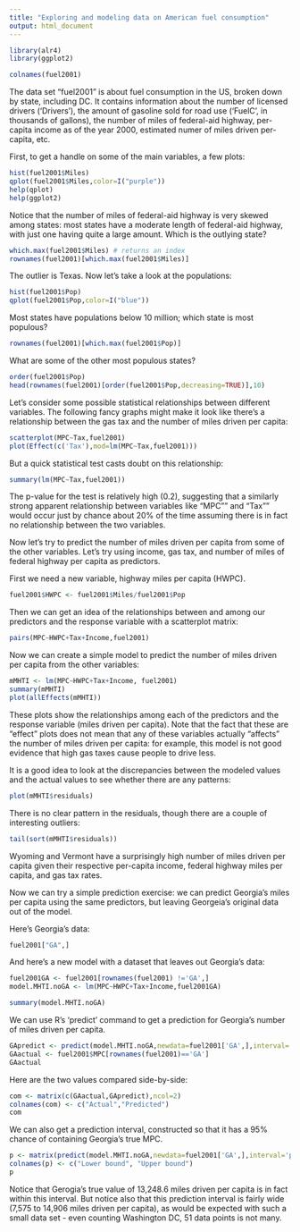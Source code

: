 ```yaml
---
title: "Exploring and modeling data on American fuel consumption"
output: html_document
---
```


```r
library(alr4)
library(ggplot2)
```
```r
colnames(fuel2001)
```

The data set "fuel2001" is about fuel consumption in the US, broken down by state, including DC.  It contains information about the number of licensed drivers ('Drivers'), the amount of gasoline sold for road use ('FuelC', in thousands of gallons), the number of miles of federal-aid highway, per-capita income as of the year 2000, estimated numer of miles driven per-capita, etc.

First, to get a handle on some of the main variables, a few plots:

```r
hist(fuel2001$Miles)
qplot(fuel2001$Miles,color=I("purple"))
help(qplot)
help(ggplot2)
```

Notice that the number of miles of federal-aid highway is very skewed among states: most states have a moderate length of federal-aid highway, with just one having quite a large amount.  Which is the outlying state?

```r
which.max(fuel2001$Miles) # returns an index
rownames(fuel2001)[which.max(fuel2001$Miles)]
```

The outlier is Texas. Now let's take a look at the populations:

```r
hist(fuel2001$Pop)
qplot(fuel2001$Pop,color=I("blue"))
```

Most states have populations below 10 million; which state is most populous?

```r
rownames(fuel2001)[which.max(fuel2001$Pop)]
```

What are some of the other most populous states?
```r
order(fuel2001$Pop)
head(rownames(fuel2001)[order(fuel2001$Pop,decreasing=TRUE)],10)
```


Let's consider some possible statistical relationships between different variables.  The following fancy graphs might make it look like there's a relationship between the gas tax and the number of miles driven per capita:

```r
scatterplot(MPC~Tax,fuel2001)
plot(Effect(c('Tax'),mod=lm(MPC~Tax,fuel2001)))
```

But a quick statistical test casts doubt on this relationship:
```r
summary(lm(MPC~Tax,fuel2001))
```

The p-value for the test is relatively high (0.2), suggesting that a similarly strong apparent relationship between variables like "MPC"" and "Tax"" would occur just by chance about 20% of the time assuming there is in fact no relationship between the two variables.

Now let's try to predict the number of miles driven per capita from some of the other variables.  Let's try using income, gas tax, and number of miles of federal highway per capita as predictors.

First we need a new variable, highway miles per capita (HWPC).

```r
fuel2001$HWPC <- fuel2001$Miles/fuel2001$Pop
```
Then we can get an idea of the relationships between and among our predictors and the response variable with a scatterplot matrix:

```r
pairs(MPC~HWPC+Tax+Income,fuel2001)
```

Now we can create a simple model to predict the number of miles driven per capita from the other variables:

```r
mMHTI <- lm(MPC~HWPC+Tax+Income, fuel2001)
summary(mMHTI)
plot(allEffects(mMHTI))
```

These plots show the relationships among each of the predictors and the response variable (miles driven per capita).  Note that the fact that these are "effect" plots does not mean that any of these variables actually "affects" the number of miles driven per capita: for example, this model is not good evidence that high gas taxes cause people to drive less.

It is a good idea to look at the discrepancies between the modeled values and the actual values to see whether there are any patterns:


```r
plot(mMHTI$residuals)
```

There is no clear pattern in the residuals, though there are a couple of interesting outliers:
```r
tail(sort(mMHTI$residuals))
```

Wyoming and Vermont have a surprisingly high number of miles driven per capita given their respective per-capita income, federal highway miles per capita, and gas tax rates.

Now we can try a simple prediction exercise: we can predict Georgia's miles per capita using the same predictors, but leaving
Georgeia's original data out of the model.

Here's Georgia's data:

```r
fuel2001["GA",]
```

And here's a new model with a dataset that leaves out Georgia's data:

```r
fuel2001GA <- fuel2001[rownames(fuel2001) !='GA',]
model.MHTI.noGA <- lm(MPC~HWPC+Tax+Income,fuel2001GA)
```
```r
summary(model.MHTI.noGA)
```

We can use R's 'predict' command to get a prediction for Georgia's number of miles driven per capita.  

```r
GApredict <- predict(model.MHTI.noGA,newdata=fuel2001['GA',],interval='prediction')[1]
GAactual <- fuel2001$MPC[rownames(fuel2001)=='GA']
GAactual
```

Here are the two values compared side-by-side:

```r
com <- matrix(c(GAactual,GApredict),ncol=2)
colnames(com) <- c("Actual","Predicted")
com
```

We can also get a prediction interval, constructed so that it has a 95% chance of containing Georgia's true MPC. 

```r
p <- matrix(predict(model.MHTI.noGA,newdata=fuel2001['GA',],interval='prediction')[2:3],ncol=2)
colnames(p) <- c("Lower bound", "Upper bound")
p
```

Notice that Gerogia's true value of 13,248.6 miles driven per capita is in fact within this interval.  But notice also that this prediction interval is fairly wide (7,575 to 14,906 miles driven per capita), as would be expected with such a small data set - even counting Washington DC, 51 data points is not many.